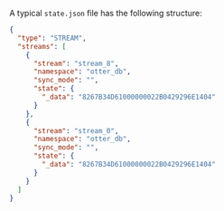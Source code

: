 
A typical `state.json` file has the following structure:

```json title="state.json"
{
  "type": "STREAM",
  "streams": [
    {
      "stream": "stream_8",
      "namespace": "otter_db",
      "sync_mode": "",
      "state": {
        "_data": "8267B34D61000000022B0429296E1404"
      }
    },
    {
      "stream": "stream_0",
      "namespace": "otter_db",
      "sync_mode": "",
      "state": {
        "_data": "8267B34D61000000022B0429296E1404"
      }
    }
  ]
}
```

